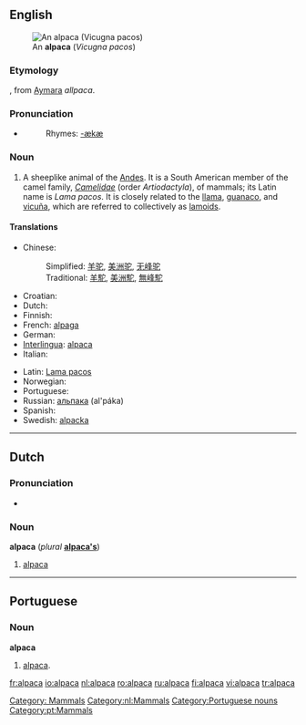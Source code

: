 {{wikipedia}}
==English==
[[Image:Alpaka 33444.jpg|thumb|An '''alpaca''' (''Vicugna pacos'')]]
===Etymology===
{{Sp.}}, from [[Aymara]] ''allpaca''.

===Pronunciation===
* {{IPA|/ælˈpækæ/}}
*:Rhymes: [[Rhymes:English:-ækæ|-ækæ]]

===Noun===
{{en-noun|alpaca|pl2=alpacas}}

# A sheeplike animal of the [[Andes]]. It is a South American member of the camel family, ''[[Camelidae]]'' (order ''Artiodactyla''),  of mammals; its Latin name is ''Lama pacos''. It is closely related to the [[llama]], [[guanaco]], and [[vicuña]], which are referred to collectively as [[lamoid|lamoids]].


====Translations====
{{top}}
* Chinese:
*: Simplified: [[羊驼]], [[美洲驼]], [[无峰驼]]
*: Traditional: [[羊駝]], [[美洲駝]], [[無峰駝]]
* Croatian: {{t-|hr|alpaka|f}}
* Dutch: {{t+|nl|alpaca|m}}
* Finnish: {{t+|fi|alpakka}}
* French: [[alpaga]] {{m}}
* German: {{t-|de|Alpaka|n}}
* [[Interlingua]]: [[#Interlingua|alpaca]]
* Italian: {{t-|it|alpaca|m}}
{{mid}}
* Latin: [[Lama pacos]]
* Norwegian: {{t-|no|alpaca}}
* Portuguese: {{t-|pt|alpaca|f}}
* Russian: [[альпака]] (al'páka)
* Spanish: {{t-|es|alpaca|m}}
* Swedish: [[alpacka]] {{c}}
{{bottom}}

[[Category: Mammals]]

----

==Dutch==
===Pronunciation===
*{{audio|Nl-alpaca.ogg|audio}}

===Noun===
'''alpaca''' {{m}} (''plural'' '''[[alpaca's]]''')
# [[#English|alpaca]]

[[Category:nl:Mammals]]

----

==Portuguese==
===Noun===
'''alpaca''' {{f}}
# [[#English|alpaca]].

[[Category:Portuguese nouns]]
[[Category:pt:Mammals]]

[[fr:alpaca]]
[[io:alpaca]]
[[nl:alpaca]]
[[ro:alpaca]]
[[ru:alpaca]]
[[fi:alpaca]]
[[vi:alpaca]]
[[tr:alpaca]]